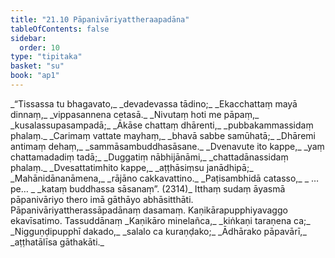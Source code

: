 ```yaml
---
title: "21.10 Pāpanivāriyattheraapadāna"
tableOfContents: false
sidebar:
  order: 10
type: "tipitaka"
basket: "su"
book: "ap1"
---
```



<DynamicBreadcrumb />

<Division number="44" book="ap1" bookNo="20" page="232">

<Paragraph number="2811" type="verses" book="ap1">
_“Tissassa tu bhagavato,_  
_devadevassa tādino;_  
_Ekacchattaṃ mayā dinnaṃ,_  
_vippasannena cetasā._  

</Paragraph>

</Division>
<Division number="45" book="ap1" bookNo="20" page="232">

<Paragraph number="2812" type="verses" book="ap1">
_Nivutaṃ hoti me pāpaṃ,_  
_kusalassupasampadā;_  
_Ākāse chattaṃ dhārenti,_  
_pubbakammassidaṃ phalaṃ._  

</Paragraph>

</Division>
<Division number="46" book="ap1" bookNo="20" page="232">

<Paragraph number="2813" type="verses" book="ap1">
_Carimaṃ vattate mayhaṃ,_  
_bhavā sabbe samūhatā;_  
_Dhāremi antimaṃ dehaṃ,_  
_sammāsambuddhasāsane._  

</Paragraph>

</Division>
<Division number="47" book="ap1" bookNo="20" page="232">

<Paragraph number="2814" type="verses" book="ap1">
_Dvenavute ito kappe,_  
_yaṃ chattamadadiṃ tadā;_  
_Duggatiṃ nābhijānāmi,_  
_chattadānassidaṃ phalaṃ._  

</Paragraph>

</Division>
<Division number="48" book="ap1" bookNo="20" page="232">

<Paragraph number="2815" type="verses" book="ap1">
_Dvesattatimhito kappe,_  
_aṭṭhāsiṃsu janādhipā;_  
_Mahānidānanāmena,_  
_rājāno cakkavattino._  

</Paragraph>

</Division>
<Division number="49" book="ap1" bookNo="20" page="232">

<Paragraph number="2816" type="verses" book="ap1">
_Paṭisambhidā catasso,_  
_ …pe… _  
_kataṃ buddhassa sāsanaṃ”. (2314)_  

</Paragraph>

<Paragraph number="2817" book="ap1">
Itthaṃ sudaṃ āyasmā pāpanivāriyo thero imā gāthāyo abhāsitthāti.

</Paragraph>
</Division>

<Paragraph number="2818" type="center" book="ap1">
Pāpanivāriyattherassāpadānaṃ dasamaṃ.



</Paragraph>

<Paragraph number="2819" type="center" book="ap1">
Kaṇikārapupphiyavaggo ekavīsatimo.



</Paragraph>

<Paragraph number="2820" type="center" book="ap1">
Tassuddānaṃ


</Paragraph>

<Paragraph number="2821" type="verses" book="ap1">
_Kaṇikāro minelañca,_  
_kiṅkaṇi taraṇena ca;_  
_Nigguṇḍipupphī dakado,_  
_salalo ca kuraṇḍako;_  
_Ādhārako pāpavārī,_  
_aṭṭhatālīsa gāthakāti._
</Paragraph>